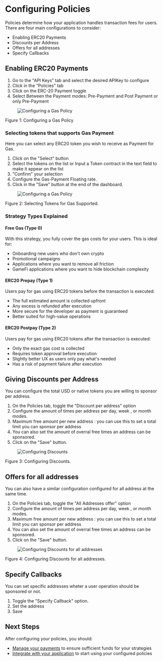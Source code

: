 

# Configuring Policies

Policies determine how your application handles transaction fees for users. There are four main configurations to consider:

- Enabling ERC20 Payments
- Discounts per Address
- Offers for all addresses
- Specify Callbacks

## Enabling ERC20 Payments

1. Go to the "API Keys" tab and select the desired APIKey to configure
2. Click in the "Policies" tab
3. Click on the ERC-20 Payment toggle
4. Select Between the Payment modes: Pre-Payment and Post Payment or only Pre-Payment

<div className="mt-8 mb-8">
  <figure className="text-center">
    <img 
      src="/assets/aaPlatform/gifs/erc20.gif" 
      alt="Configuring a Gas Policy"
      className="mx-auto rounded-lg shadow-md"
    />
  </figure>
  <figcaption className="mt-2 text-sm italic text-gray-600 text-center">
      Figure 1: Configuring a Gas Policy
  </figcaption>
</div>

### Selecting tokens that supports Gas Payment
Here you can select any ERC20 token you wish to receive as Payment for Gas. 

1. Click on the "Select" button
2. Select the tokens on the list or Input a Token contract in the text field to make it appear on the list
3. "Confirm" your selection
4. Configure the Gas-Payment Floating rate.
5. Click in the "Save" button at the end of the dashboard.

<div className="mt-8 mb-8">
  <figure className="text-center">
    <img 
      src="/assets/aaPlatform/gifs/erc20config.gif" 
      alt="Configuring a Gas Policy"
      className="mx-auto rounded-lg shadow-md"
    />
  </figure>
  <figcaption className="mt-2 text-sm italic text-gray-600 text-center">
      Figure 2: Selecting Tokens for Gas Supported.
  </figcaption>
</div>

### Strategy Types Explained

#### Free Gas (Type 0)

With this strategy, you fully cover the gas costs for your users. This is ideal for:
- Onboarding new users who don't own crypto
- Promotional campaigns
- Applications where you want to remove all friction
- GameFi applications where you want to hide blockchain complexity

#### ERC20 Prepay (Type 1)

Users pay for gas using ERC20 tokens before the transaction is executed:
- The full estimated amount is collected upfront
- Any excess is refunded after execution
- More secure for the developer as payment is guaranteed
- Better suited for high-value operations

#### ERC20 Postpay (Type 2)

Users pay for gas using ERC20 tokens after the transaction is executed:
- Only the exact gas cost is collected
- Requires token approval before execution
- Slightly better UX as users only pay what's needed
- Has a risk of payment failure after execution

## Giving Discounts per Address

You can configure the total USD or native tokens you are willing to sponsor per address.

1. On the Policies tab, toggle the "Discount per address" option
2. Configure the amount of times per address per day, week , or month modes.
3. Maximum free amount per new address : you can use this to set a total limit you can sponsor per address
4. You can also set the amount of overral free times an address can be sponsored. 
5. Click on the "Save" button.

<div className="mt-8 mb-8">
  <figure className="text-center">
    <img 
      src="/assets/aaPlatform/gifs/discount.gif" 
      alt="Configuring Discounts"
      className="mx-auto rounded-lg shadow-md"
    />
  </figure>
  <figcaption className="mt-2 text-sm italic text-gray-600 text-center">
      Figure 3: Configuring Discounts.
  </figcaption>
</div>

## Offers for all addresses

You can also have a similar configuration configured for all address at the same time.

1. On the Policies tab, toggle the "All Addresses offer" option
2. Configure the amount of times per address per day, week , or month modes.
3. Maximum free amount per new address : you can use this to set a total limit you can sponsor per address
4. You can also set the amount of overral free times an address can be sponsored. 
5. Click on the "Save" button.

<div className="mt-8 mb-8">
  <figure className="text-center">
    <img 
      src="/assets/aaPlatform/gifs/alldiscount.gif" 
      alt="Configuring Discounts for all addresses"
      className="mx-auto rounded-lg shadow-md"
    />
  </figure>
  <figcaption className="mt-2 text-sm italic text-gray-600 text-center">
      Figure 4: Configuring Discounts for all addresses.
  </figcaption>
</div>

## Specify Callbacks

You can set specific addresses wheter a user operation should be sponsored or not.

1. Toggle the "Specify Callback" option.
2. Set the address
3. Save

## Next Steps

After configuring your policies, you should:
- [Manage your payments](/en/developer-tools/aa-platform/payment-management) to ensure sufficient funds for your strategies
- [Integrate with your application](/en/developer-tools/aa-platform/integration-and-best-practices) to start using your configured policies



<PageFeedback path="/en/developer-tools/aa-platform/configuring-policies" />
